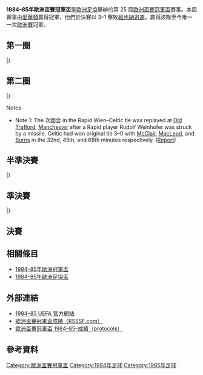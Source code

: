 {{NoteTA
|G1=football
|G2=uefa
}}
{{Infobox 國際足球賽事賽季
| tourney_name          = 歐洲盃賽冠軍盃
| year                  = 1984–85
| image                 = 
| size                  = 
| caption               = 
| edition               = 25
| defending_champ_other = {{flagicon|ITA}} [[尤文圖斯足球俱樂部|祖雲達斯]]
| dates                 = 1984年9月19日–1985年5月15日
| num_teams             = 32 隊
| associations          = 32
| champion_other        = {{flagicon|ENG}} [[埃弗頓足球俱樂部|愛華頓]]
| count                 = 1
| second_other          = {{flagicon|AUT}} [[維也納迅速足球會|維也納迅速]]
| matches               = 61
| goals                 = 163
| attendance            = 
| top_scorer            = 
| player                = 
| prevseason            = [[1983–84年歐洲盃賽冠軍盃|1983–84]]
| nextseason            = [[1985–86年歐洲盃賽冠軍盃|1985–86]]
}}

'''1984–85年歐洲盃賽冠軍盃'''是[[歐洲足協|歐洲足協]]舉辦的第 25 屆[[歐洲盃賽冠軍盃|歐洲盃賽冠軍盃]]賽事。本屆賽事由[[埃弗頓足球俱樂部|愛華頓]]贏得冠軍，他們於決賽以 3–1 擊敗[[維也納迅速足球會|維也納迅速]]，贏得該隊至今唯一一次[[歐洲三大盃|歐洲賽]]冠軍。

== 第一圈 ==
{{TwoLegStart}}
{{TwoLegResult|'''[[拜仁慕尼黑足球俱樂部|拜仁慕尼黑]]'''|FRG|6–2|[[莫斯足球會|莫斯]]|NOR|4–1|2–1}}
{{TwoLegResult|'''[[博特夫足球俱樂部|保迪夫]]''' {{flagicon|BUL|1971}}||5–1|[[盧森堡體育聯盟|盧森堡體育聯盟]]|LUX|4–0|1–1}}
{{TwoLegResult|'''[[羅馬體育俱樂部|羅馬]]'''|ITA|1–0|{{flagicon|ROU|1965}} [[布加勒斯特星足球俱樂部|布加勒斯特星隊]]||1–0|0–0}}
{{TwoLegResult|'''[[雷克斯漢姆足球俱樂部|域斯咸]]'''|WAL|4–4{{agr}}|[[波爾圖足球俱樂部|波圖]]|POR|1–0|3–4}}
{{TwoLegResult|'''[[國際巴迪斯拉華足球會|國際巴迪斯拉華]]'''|TCH|2–1|[[古斯爾斯足球會|古斯爾斯]]|FIN|2–1|0–0}}
{{TwoLegResult|[[都柏林大學足球俱樂部|都柏林大學]]|IRL|0–1|'''[[埃弗頓足球俱樂部|愛華頓]]'''|ENG|0–0|0–1}}
{{TwoLegResult|[[KB哥本哈根|KB哥本哈根]]|DEN|0–3|'''[[幸運薛達|幸運薛達]]'''|NED|0–0|0–3}}
{{TwoLegResult|'''[[維斯瓦克拉科夫足球俱樂部|克拉科夫]]'''|POL|7–3|[[韋斯特曼納島競技俱樂部|韋斯特曼納耶]]|ISL|4–2|3–1}}
{{TwoLegResult|[[馬模FF|馬模]]|SWE|3–4|'''[[德累斯頓迪納摩|特雷斯登戴拿模]]'''|GDR|2–0|1–4}}
{{TwoLegResult|'''[[梅斯足球俱樂部|梅斯]]'''|FRA|6–5|[[巴塞羅那足球俱樂部|巴塞隆拿]]|ESP|2–4|4–1}}
{{TwoLegResult|'''[[維也納迅速足球會|維也納迅速]]'''|AUT|5–2|[[貝西克塔斯體操俱樂部|比錫達斯]]|TUR|4–1|1–1}}
{{TwoLegResult|[[KAA根特|真特]]|BEL|1–3|'''[[凱爾特人足球俱樂部|些路迪]]'''|SCO|1–0|0–3}}
{{TwoLegResult|[[西奧福克足球俱樂部|西奧福克]]|HUN|1–3|'''[[拉里薩足球俱樂部|拿尼沙]]'''|GRE|1–1|0–2}}
{{TwoLegResult|[[尼科西亞希臘人競技足球俱樂部|尼科西亞]]|CYP|1–6|'''[[塞爾維特足球俱樂部|塞維特]]'''|SUI|0–3|1–3}}
{{TwoLegResult|'''[[莫斯科迪納摩足球俱樂部|莫斯科戴拿模]]'''|URS|6–2|[[哈伊杜克足球俱樂部|夏德]]|YUG|1–0|5–2}}
{{TwoLegResult|[[巴利米納聯足球會|巴利米納聯]]|NIR|1–3|'''[[咸侖斯巴坦足球會|咸侖斯巴坦]]'''|MLT|0–1|1–2}}
|}

== 第二圈 ==
{{TwoLegStart}}
{{TwoLegResult|'''[[拜仁慕尼黑足球俱樂部|拜仁慕尼黑]]'''|FRG|4–3|{{flagicon|BUL|1971}} [[博特夫足球俱樂部|保迪夫]]||4–1|0–2}}
{{TwoLegResult|'''[[羅馬體育俱樂部|羅馬]]'''|ITA|3–0|[[雷克斯漢姆足球俱樂部|域斯咸]]|WAL|2–0|1–0}}
{{TwoLegResult|[[國際巴迪斯拉華足球會|國際巴迪斯拉華]]|TCH|0–4|'''[[埃弗頓足球俱樂部|愛華頓]]'''|ENG|0–1|0–3}}
{{TwoLegResult|'''[[幸運薛達|幸運薛達]]'''|NED|3–2|[[維斯瓦克拉科夫足球俱樂部|克拉科夫]]|POL|2–0|1–2}}
{{TwoLegResult|'''[[德累斯頓迪納摩|特雷斯登戴拿模]]'''|GDR|3–1|[[梅斯足球俱樂部|梅斯]]|FRA|3–1|0–0}}
{{TwoLegResult|'''[[維也納迅速足球會|維也納迅速]]'''|AUT|4–1|[[凱爾特人足球俱樂部|些路迪]]|SCO|3–1|1–0<sup>[[#notes_qr1|1]]</sup>}}
{{TwoLegResult|'''[[拉里薩足球俱樂部|拿尼沙]]'''|GRE|3–1|[[塞爾維特足球俱樂部|塞維特]]|SUI|2–1|1–0}}
{{TwoLegResult|'''[[莫斯科迪納摩足球俱樂部|莫斯科戴拿模]]'''|URS|6–0|[[咸侖斯巴坦足球會|咸侖斯巴坦]]|MLT|5–0|1–0}}
|}

;Notes
*<div id="notes_qr1"></div>Note 1: The 次回合 in the Rapid Wien–Celtic tie was replayed at [[Old_Trafford|Old Trafford]], [[Manchester|Manchester]] after a Rapid player Rudolf Weinhofer was struck by a missile. Celtic had won original tie 3–0 with [[Brian_McClair|McClair]], [[Murdo_MacLeod|MacLeod]], and [[Tommy_Burns_(footballer)|Burns]] in the 32nd, 45th, and 68th minutes respectively. ([https://web.archive.org/web/20130929011636/http://www.sharkscores.com/Match/Default.aspx?id=881351 Report])

== 半準決賽 ==
{{TwoLegStart}}
{{TwoLegResult|'''[[拜仁慕尼黑足球俱樂部|拜仁慕尼黑]]'''|FRG|4–1|[[羅馬體育俱樂部|羅馬]]|ITA|2–0|2–1}}
{{TwoLegResult|'''[[埃弗頓足球俱樂部|愛華頓]]'''|ENG|5–0|[[幸運薛達|幸運薛達]]|NED|3–0|2–0}}
{{TwoLegResult|[[德累斯頓迪納摩|特雷斯登戴拿模]]|GDR|3–5|'''[[維也納迅速足球會|維也納迅速]]'''|AUT|3–0|0–5}}
{{TwoLegResult|[[拉里薩足球俱樂部|拿尼沙]]|GRE|0–1|'''[[莫斯科迪納摩足球俱樂部|莫斯科戴拿模]]'''|URS|0–0|0–1}}
|}

== 準決賽 ==
{{TwoLegStart}}
{{TwoLegResult|[[拜仁慕尼黑足球俱樂部|拜仁慕尼黑]]|FRG|1–3|'''[[埃弗頓足球俱樂部|愛華頓]]'''|ENG|0–0|1–3}}
{{TwoLegResult|'''[[維也納迅速足球會|維也納迅速]]'''|AUT|4–2|[[莫斯科迪納摩足球俱樂部|莫斯科戴拿模]]|URS|3–1|1–1}}
|}

== 決賽 ==
{{footballbox
|date=1985年5月15日
|time=
|team1=[[埃弗頓足球俱樂部|愛華頓]] {{flagicon|ENG}}
|score=3 – 1
|report=[https://web.archive.org/web/20130929130003/http://www.sharkscores.com/Match/Default.aspx?id=881367 報告]
|team2={{flagicon|AUT}} [[維也納迅速足球會|維也納迅速]]
|goals1=[[Andy_Gray_(footballer_born_1955)|Gray]] {{goal|58}}<br />[[Trevor_Steven|Steven]] {{goal|72}}<br />[[Kevin_Sheedy_(Irish_footballer)|Sheedy]] {{goal|85}}
|goals2=[[Hans_Krankl|Krankl]] {{goal|84}}
|stadium=[[飛燕諾球場|飛燕諾球場]]，[[鹿特丹|鹿特丹]]
|attendance=
|referee=
}}

== 相關條目 ==
*[[1984–85年歐洲冠軍盃|1984–85年歐洲冠軍盃]]
*[[1984–85年歐洲足協盃|1984–85年歐洲足協盃]]

== 外部連結 ==
* [https://web.archive.org/web/20100503064827/http://en.archive.uefa.com/competitions/ecwc/history/season%3D1984/intro.html 1984–85 UEFA 官方網站]
* [http://www.rsssf.com/ec/ecomp.html 歐洲盃賽冠軍盃成績（RSSSF.com）]{{Wayback|url=http://www.rsssf.com/ec/ecomp.html |date=20180116045414 }}
* [https://web.archive.org/web/20130929003914/http://www.sharkscores.com/Cups/Default.aspx?id=375&season=1984%2F1985 歐洲盃賽冠軍盃 1984–85–成績（protocols）]

== 參考資料 ==
{{reflist|2}}

{{歐洲盃賽冠軍盃球季}}

[[Category:歐洲盃賽冠軍盃|Category:歐洲盃賽冠軍盃]]
[[Category:1984年足球|Category:1984年足球]]
[[Category:1985年足球|Category:1985年足球]]